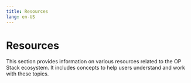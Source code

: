 ```yaml
---
title: Resources
lang: en-US
---
```



# Resources

This section provides information on various resources related to the OP Stack ecosystem. It includes concepts to help users understand and work with these topics.

<Cards>
  <Card title="Glossary" href="/connect/resources/glossary" />
</Cards>
